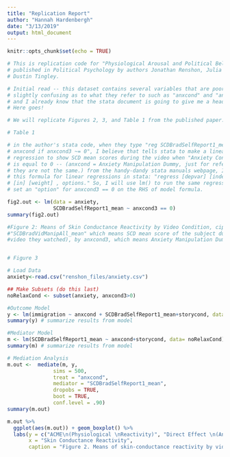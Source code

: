 ```yaml
---
title: "Replication Report"
author: "Hannah Hardenbergh"
date: "3/13/2019"
output: html_document
---
```


```r
knitr::opts_chunk$set(echo = TRUE)

# This is replication code for "Physiological Arousal and Political Beliefs"
# published in Political Psychology by authors Jonathan Renshon, Julia Lee &
# Dustin Tingley.

# Initial read -- this dataset contains several variables that are poorly named,
# slightly confusing as to what they refer to such as "anxcond" and "anxcond3",
# and I already know that the stata document is going to give me a headache.
# Here goes!

# We will replicate Figures 2, 3, and Table 1 from the published paper.
```

```r
# Table 1

# in the author's stata code, when they type "reg SCDBradSelfReport1_mean
# anxcond if anxcond3 ~= 0", I believe that tells stata to make a linear
# regression to show SCD mean scores during the video when "Anxiety Condition"
# is equal to 0 -- (anxcond = Anxiety Manipulation Dummy, just for reference.
# they are not the same.) from the handy-dandy stata manuals webpage, I learned
# this formula for linear regressions in stata: "regress [depvar] [indepvars] if
# [in] [weight] , options." So, I will use lm() to run the same regression in r.
# set an "option" for anxcond3 == 0 on the RHS of model formula.

fig2.out <- lm(data = anxiety, 
               SCDBradSelfReport1_mean ~ anxcond3 == 0)
summary(fig2.out)


```



```r
#Figure 2: Means of Skin Conductance Reactivity by Video Condition, ciplot
#"SCDBradVidManipAll_mean" which means SCD mean score of the subject during the
#video they watched), by anxcond3, which means Anxiety Manipulation Dummy.



```


```r
# Figure 3

# Load Data
anxiety<-read.csv("renshon_files/anxiety.csv") 

## Make Subsets (do this last)
noRelaxCond <- subset(anxiety, anxcond3>0)

#Outcome Model
y <- lm(immigration ~ anxcond + SCDBradSelfReport1_mean+storycond, data= noRelaxCond)
summary(y) # summarize results from model

#Mediator Model
m <- lm(SCDBradSelfReport1_mean ~ anxcond+storycond, data= noRelaxCond)
summary(m) # summarize results from model

# Mediation Analysis
m.out <-  mediate(m, y,
               sims = 500,
               treat = "anxcond", 
               mediator = "SCDBradSelfReport1_mean", 
               dropobs = TRUE, 
               boot = TRUE, 
               conf.level = .90)
summary(m.out)

m.out %>% 
  ggplot(aes(m.out)) + geom_boxplot() %>% 
  labs(y = c("ACME\n(Physiological \nReactivity)", "Direct Effect \n(Anxiety)", "Total Effect"),
       x = "Skin Conductance Reactivity",
       caption = "Figure 2. Means of skin-conductance reactivity by video condition. 95% confidence intervals are in blue (online version).")

```

